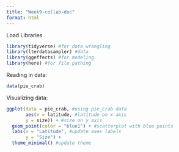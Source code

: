 ```yaml
---
title: "Week9-collab-doc"
format: html
---
```


Load Libraries
```r
library(tidyverse) #for data wrangling
library(lterdatasampler) #data
library(ggeffects) #for modeling
library(here) #for file pathing
```

Reading in data:
```r
data(pie_crab)
```

Visualizing data:
```r
ggplot(data = pie_crab, #using pie_crab data
       aes(x = latitude, #latitude on x axis
       y = size)) + #size on y axis
  geom_point(color = "blue1") + #scatterplot with blue points
  labs(x = "Latitude", #update axes labels
       y = "Size") +
  theme_minimal() #update theme
```

